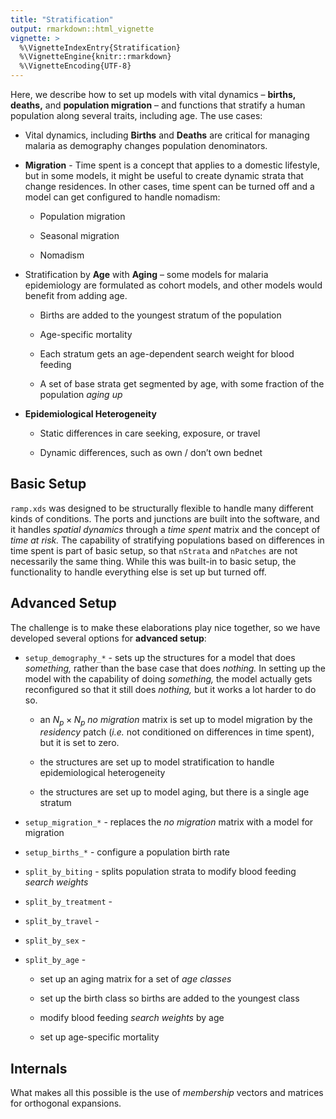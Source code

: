 ```yaml
---
title: "Stratification"
output: rmarkdown::html_vignette
vignette: >
  %\VignetteIndexEntry{Stratification}
  %\VignetteEngine{knitr::rmarkdown}
  %\VignetteEncoding{UTF-8}
---
```


Here, we describe how to set up models with vital dynamics -- **births,** **deaths,** and **population migration** -- and functions that stratify a human population along several traits, including age.  The use cases: 

+ Vital dynamics, including **Births** and **Deaths** are critical for managing malaria as demography changes population denominators.  

+ **Migration** - Time spent is a concept that applies to a domestic lifestyle, but in some models, it might be useful to create dynamic strata that change residences. In other cases, time spent can be turned off and a model can get configured to handle nomadism:

    - Population migration 
    
    - Seasonal migration 
    
    - Nomadism 

+ Stratification by **Age** with **Aging** -- some models for malaria epidemiology are formulated as cohort models, and other models would benefit from adding age. 

    - Births are added to the youngest stratum of the population  
    
    - Age-specific mortality 
    
    - Each stratum gets an age-dependent search weight for blood feeding 
    
    - A set of base strata get segmented by age, with some fraction of the population *aging up* 

+ **Epidemiological Heterogeneity** 

    - Static differences in care seeking, exposure, or travel
    
    - Dynamic differences, such as own / don't own bednet 
    
    
## Basic Setup 

`ramp.xds` was designed to be structurally flexible to handle many different kinds of conditions. The ports and junctions are built into the software, and it handles *spatial dynamics* through a *time spent* matrix and the concept of *time at risk.* The capability of stratifying populations based on differences in time spent is part of basic setup, so that `nStrata` and `nPatches` are not necessarily the same thing. While this was built-in to basic setup, the functionality to handle everything else is set up but turned off. 

## Advanced Setup 

The challenge is to make these elaborations play nice together, so we have developed several options for **advanced setup**: 

+ `setup_demography_*` - sets up the structures for a model that does *something,* rather than the base case that does *nothing.* In setting up the model with the capability of doing *something,* the model actually gets reconfigured so that it still does *nothing,* but it works a lot harder to do so.

    - an $N_p \times N_p$ *no migration* matrix is set up to model migration by the *residency* patch (*i.e.* not conditioned on differences in time spent), but it is set to zero.  
    
    - the structures are set up to model stratification to handle epidemiological heterogeneity 
    
    - the structures are set up to model aging, but there is a single age stratum  

+ `setup_migration_*` - replaces the *no migration* matrix with a model for migration 

+ `setup_births_*` - configure a population birth rate

+ `split_by_biting` - splits population strata to modify blood feeding *search weights* 

+ `split_by_treatment` -  

+ `split_by_travel` - 

+ `split_by_sex` -

+ `split_by_age` - 
    
    - set up an aging matrix for a set of *age classes* 

    - set up the birth class so births are added to the youngest class 
    
    - modify blood feeding *search weights* by age 
    
    - set up age-specific mortality 
    
## Internals

What makes all this possible is the use of *membership* vectors and matrices for orthogonal expansions. 



